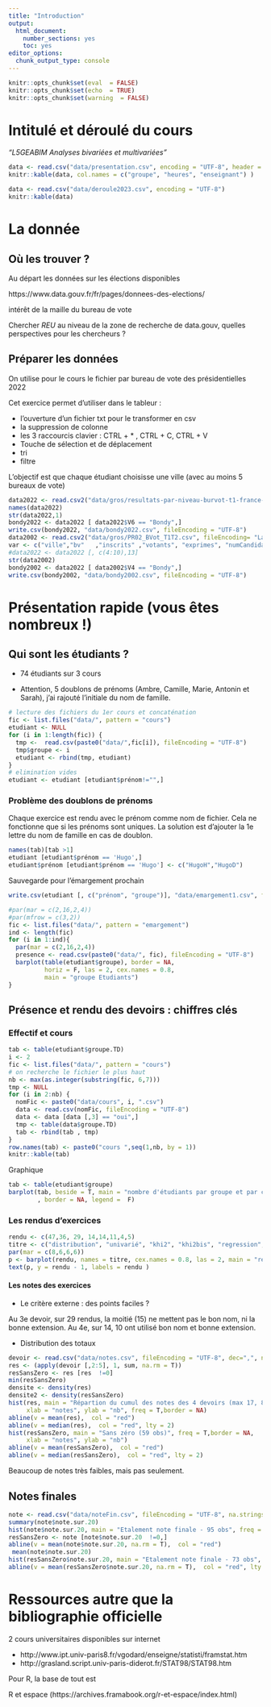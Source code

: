 ```yaml
---
title: "Introduction"
output:
  html_document:
    number_sections: yes
    toc: yes
editor_options:
  chunk_output_type: console
---
```


```r
knitr::opts_chunk$set(eval  = FALSE)
knitr::opts_chunk$set(echo  = TRUE)
knitr::opts_chunk$set(warning  = FALSE)
``` 


# Intitulé et déroulé du cours

*"L5GEABIM Analyses bivariées et multivariées"*

```r
data <- read.csv("data/presentation.csv", encoding = "UTF-8", header = F)
knitr::kable(data, col.names = c("groupe", "heures", "enseignant") )
```



```r
data <- read.csv("data/deroule2023.csv", encoding = "UTF-8")
knitr::kable(data)
```


# La donnée

## Où les trouver ?

Au départ les données sur les élections disponibles

https://www.data.gouv.fr/fr/pages/donnees-des-elections/

intérêt de la maille du bureau de vote

Chercher *REU* au niveau de la zone de recherche de data.gouv, quelles perspectives pour les chercheurs ?


## Préparer les données

On utilise pour le cours le fichier par bureau de vote des présidentielles 2022

Cet exercice permet d'utiliser dans le tableur :

- l'ouverture d'un fichier txt pour le transformer en csv
- la suppression de colonne
- les 3 raccourcis clavier : CTRL + * , CTRL + C, CTRL + V
- Touche de sélection et de déplacement
- tri
- filtre

L'objectif est que chaque étudiant choisisse une ville (avec au moins 5 bureaux
de vote)


```r
data2022 <- read.csv2("data/gros/resultats-par-niveau-burvot-t1-france-entiere.csv", fileEncoding = "Latin1", header = F,skip = 1)
names(data2022)
str(data2022,1)
bondy2022 <- data2022 [ data2022$V6 == "Bondy",]
write.csv(bondy2022, "data/bondy2022.csv", fileEncoding = "UTF-8")
data2002 <- read.csv2("data/gros/PR02_BVot_T1T2.csv", fileEncoding= "Latin1",header=F,skip=18)
var <- c("ville","bv"	,"inscrits"	,"votants",	"exprimes",	"numCandidat",	"nom",	"nb")
#data2022 <- data2022 [, c(4:10),13]
str(data2002)
bondy2002 <- data2022 [ data2002$V4 == "Bondy",]
write.csv(bondy2002, "data/bondy2002.csv", fileEncoding = "UTF-8")
```



# Présentation rapide (vous êtes nombreux !)

## Qui sont les étudiants ?

- 74 étudiants sur 3 cours

- Attention, 5 doublons de prénoms (Ambre, Camille, Marie, Antonin et Sarah), j'ai rajouté l'initiale
du nom de famille.

```r
# lecture des fichiers du 1er cours et concaténation 
fic <- list.files("data/", pattern = "cours")
etudiant <- NULL
for (i in 1:length(fic)) {
  tmp <-  read.csv(paste0("data/",fic[i]), fileEncoding = "UTF-8")
  tmp$groupe <- i
  etudiant <- rbind(tmp, etudiant) 
}
# elimination vides
etudiant <- etudiant [etudiant$prénom!="",]
```

### Problème des doublons de prénoms

Chaque exercice est rendu avec le prénom comme nom de fichier. Cela ne fonctionne
que si les prénoms sont uniques. La solution est d'ajouter la 1e lettre du nom de 
famille en cas de doublon.

```r
names(tab)[tab >1]
etudiant [etudiant$prénom == 'Hugo',]
etudiant$prénom [etudiant$prénom == 'Hugo'] <- c("HugoH","HugoD")
```

Sauvegarde pour l'émargement prochain

```r
write.csv(etudiant [, c("prénom", "groupe")], "data/emargement1.csv", fileEncoding = "UTF-8")
```


```r
#par(mar = c(2,16,2,4))
#par(mfrow = c(3,2))
fic <- list.files("data/", pattern = "emargement")
ind <- length(fic)
for (i in 1:ind){
  par(mar = c(2,16,2,4))
  presence <- read.csv(paste0("data/", fic), fileEncoding = "UTF-8")
  barplot(table(etudiant$groupe), border = NA,
          horiz = F, las = 2, cex.names = 0.8, 
          main = "groupe Etudiants")
}
```


## Présence et rendu des devoirs : chiffres clés

### Effectif et cours

```r
tab <- table(etudiant$groupe.TD)
i <- 2
fic <- list.files("data/", pattern = "cours")
# on recherche le fichier le plus haut
nb <- max(as.integer(substring(fic, 6,7)))
tmp <- NULL
for (i in 2:nb) {
  nomFic <- paste0("data/cours", i, ".csv")
  data <- read.csv(nomFic, fileEncoding = "UTF-8")
  data <- data [data [,3] == "oui",]
  tmp <- table(data$groupe.TD)
  tab <- rbind(tab , tmp)
}
row.names(tab) <- paste0("cours ",seq(1,nb, by = 1))
knitr::kable(tab)
```

Graphique

```r
tab <- table(etudiant$groupe)
barplot(tab, beside = T, main = "nombre d'étudiants par groupe et par cours", xlab = "groupe", ylab = "nb", col = terrain.colors(2) 
        , border = NA, legend =  F)
```





### Les rendus d'exercices

```r
rendu <- c(47,36, 29, 14,14,11,4,5)
titre <- c("distribution", "univarié", "khi2", "khi2bis", "regression", "boxplot", "variance", "4 variables")
par(mar = c(8,6,6,6))
p <- barplot(rendu, names = titre, cex.names = 0.8, las = 2, main = "rendu devoirs (effectif 75 étudiants environ)", border = NA)
text(p, y = rendu - 1, labels = rendu )
```


#### Les notes des exercices


- Le critère externe : des points faciles ?


Au 3e devoir, sur 29 rendus, la moitié (15) ne mettent pas le bon nom, ni la bonne extension.
Au 4e, sur 14, 10 ont utilisé bon nom et bonne extension.

- Distribution des totaux

```r
devoir <- read.csv("data/notes.csv", fileEncoding = "UTF-8", dec=",", na.strings = '-')
res <- (apply(devoir [,2:5], 1, sum, na.rm = T))
resSansZero <- res [res  !=0]
min(resSansZero)
densite <- density(res)
densite2 <- density(resSansZero)
hist(res, main = "Répartion du cumul des notes des 4 devoirs (max 17, 87 obs)", 
     xlab = "notes", ylab = "nb", freq = T,border = NA)
abline(v = mean(res),  col = "red")
abline(v = median(res),  col = "red", lty = 2)
hist(resSansZero, main = "Sans zéro (59 obs)", freq = T,border = NA,
     xlab = "notes", ylab = "nb")
abline(v = mean(resSansZero),  col = "red")
abline(v = median(resSansZero),  col = "red", lty = 2)
```

Beaucoup de notes très faibles, mais pas seulement.



## Notes finales


```r
note <- read.csv("data/noteFin.csv", fileEncoding = "UTF-8", na.strings = "en attente", dec = ",")
summary(note$note.sur.20)
hist(note$note.sur.20, main = "Etalement note finale - 95 obs", freq = T, border = NA)
resSansZero <- note [note$note.sur.20  !=0,]
abline(v = mean(note$note.sur.20, na.rm = T),  col = "red")
 mean(note$note.sur.20)
hist(resSansZero$note.sur.20, main = "Etalement note finale - 73 obs", freq = T, border = NA)
abline(v = mean(resSansZero$note.sur.20, na.rm = T),  col = "red", lty = 2)
```



# Ressources autre que la bibliographie officielle

2 cours universitaires disponibles sur internet

- http://www.ipt.univ-paris8.fr/vgodard/enseigne/statisti/framstat.htm
- http://grasland.script.univ-paris-diderot.fr/STAT98/STAT98.htm

Pour R, la base de tout est 

R et espace (https://archives.framabook.org/r-et-espace/index.html)



